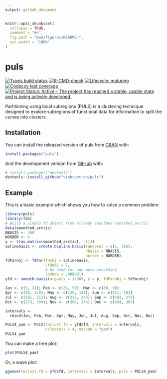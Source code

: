 ```yaml
---
output: github_document
---
```


<!-- README.md is generated from README.Rmd. Please edit that file -->

```r
knitr::opts_chunk$set(
  collapse = TRUE,
  comment = "#>",
  fig.path = "man/figures/README-",
  out.width = "100%"
)
```

# puls

<!-- badges: start -->
[![Travis build status](https://travis-ci.org/vinhtantran/puls.svg?branch=master)](https://travis-ci.org/vinhtantran/puls)
[![R-CMD-check](https://github.com/vinhtantran/puls/workflows/R-CMD-check/badge.svg)](https://github.com/vinhtantran/puls/actions)
<!-- [![CRAN status](https://www.r-pkg.org/badges/version/puls)](https://CRAN.R-project.org/package=puls) -->
<!-- [![metacran downloads](https://cranlogs.r-pkg.org/badges/puls)](https://cran.r-project.org/package=puls) -->
[![Lifecycle: maturing](https://img.shields.io/badge/lifecycle-maturing-blue.svg)](https://www.tidyverse.org/lifecycle/#maturing)
[![Codecov test coverage](https://codecov.io/gh/vinhtantran/puls/branch/master/graph/badge.svg)](https://codecov.io/gh/vinhtantran/puls?branch=master)
[![Project Status: Active – The project has reached a stable, usable state and is being actively developed.](https://www.repostatus.org/badges/latest/active.svg)](https://www.repostatus.org/#active)
<!-- badges: end -->

Partitioning using local subregions (PULS) is a clustering technique designed to explore subregions of functional data for information to split the curves into clusters.

## Installation

You can install the released version of puls from [CRAN](https://CRAN.R-project.org) with:

``` r
install.packages("puls")
```

And the development version from [GitHub](https://github.com/) with:

``` r
# install.packages("devtools")
devtools::install_github("vinhtantran/puls")
```
## Example

This is a basic example which shows you how to solve a common problem:

```r
library(puls)
library(fda)
# Build a simple fd object from already smoothed smoothed_arctic
data(smoothed_arctic)
NBASIS <- 300
NORDER <- 4
y <- t(as.matrix(smoothed_arctic[, -1]))
splinebasis <- create.bspline.basis(rangeval = c(1, 365),
                                    nbasis = NBASIS,
                                    norder = NORDER)
fdParobj <- fdPar(fdobj = splinebasis,
                  Lfdobj = 2,
                  # No need for any more smoothing
                  lambda = .000001)
yfd <- smooth.basis(argvals = 1:365, y = y, fdParobj = fdParobj)

Jan <- c(1, 31); Feb <- c(31, 59); Mar <- c(59, 90)
Apr <- c(90, 120); May <- c(120, 151); Jun <- c(151, 181)
Jul <- c(181, 212); Aug <- c(212, 243); Sep <- c(243, 273)
Oct <- c(273, 304); Nov <- c(304, 334); Dec <- c(334, 365)

intervals <-
  rbind(Jan, Feb, Mar, Apr, May, Jun, Jul, Aug, Sep, Oct, Nov, Dec)

PULS4_pam <- PULS(toclust.fd = yfd$fd, intervals = intervals,
                  nclusters = 4, method = "pam")
PULS4_pam
```

You can make a tree plot:

```r
plot(PULS4_pam)
```

Or, a wave plot:

```r
ggwave(toclust.fd = yfd$fd, intervals = intervals, puls = PULS4_pam)
```


